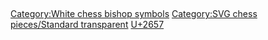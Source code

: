== {{int:filedesc}} ==
{{Information
|Description=
{{en| Light bishop on transparent square, default size 45x45}}
{{ru| [[:ru:Шахматы|Шахматная]] фигура белый [[:ru:Слон (шахматы)|слон]]. [[:ru:Векторная графика|Векторное изображение]] в прозрачном квадрате, размер по умолчанию 45x45.}}
|Source={{own}} {{Created with Inkscape}}
|Date=2006-12-27
|Author=[[:en:User:Cburnett]]
|Permission=GFDL & BSD & GPL
|other_versions={{DerivativeVersions|Chess alt45.svg|Chess elt45.svg}}

}}

== {{int:license-header}} ==
{{self|GFDL|migration=relicense|BSD|GPL}}


[[Category:White chess bishop symbols]]
[[Category:SVG chess pieces/Standard transparent]]
[[Category:Unicode MiscSymb SVG| U+2657]]